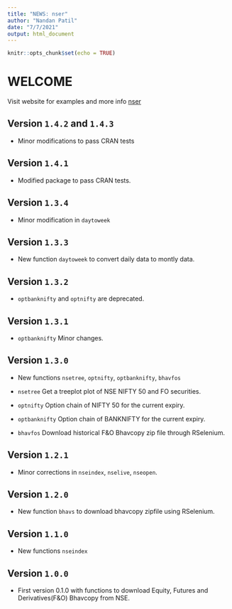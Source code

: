 ---
title: "NEWS: nser"
author: "Nandan Patil"
date: "7/7/2021"
output: html_document
---

```{r setup, include=FALSE}
knitr::opts_chunk$set(echo = TRUE)
```

# WELCOME

Visit website for examples and more info [nser](https://nandp1.github.io/nser/)

## Version `1.4.2` and `1.4.3`

* Minor modifications to pass CRAN tests

## Version `1.4.1`

* Modified package to pass CRAN tests. 

## Version `1.3.4`

* Minor modification in `daytoweek`

## Version `1.3.3`

* New function `daytoweek` to convert daily data to montly data. 

## Version `1.3.2`

* `optbanknifty`  and `optnifty` are deprecated. 


## Version `1.3.1`

* `optbanknifty` Minor changes.

## Version `1.3.0`

* New functions `nsetree`, `optnifty`, `optbanknifty`, `bhavfos`

* `nsetree` Get a treeplot plot of NSE NIFTY 50 and FO securities. 

* `optnifty` Option chain of NIFTY 50 for the current expiry. 

* `optbanknifty` Option chain of BANKNIFTY for the current expiry. 

* `bhavfos` Download historical F&O Bhavcopy zip file through RSelenium. 

## Version `1.2.1`

* Minor corrections in ```nseindex```, ```nselive```, ```nseopen```. 

## Version `1.2.0`

* New function ```bhavs``` to download bhavcopy zipfile using RSelenium.

## Version `1.1.0`

* New functions ```nseindex```

## Version `1.0.0`

* First version 0.1.0 with  functions to download Equity, Futures and Derivatives(F&O) Bhavcopy from NSE. 








